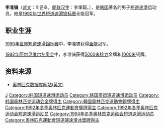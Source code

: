 {{MedalTableTop}}
{{MedalSport | 男子[[短道速滑|短道速滑]]}}
{{MedalCountry|{{KOR}}}}
{{MedalOlympic}}
{{MedalGold | [[1992年冬季奧林匹克运动会|1992年阿尔贝维尔]] | [[1992年冬季奧林匹克运动会短道速滑比賽|5000米接力]]}}
{{MedalBronze | 1992年阿尔贝维尔 | [[1992年冬季奧林匹克运动会短道速滑比賽|1000米]]}}
{{MedalCompetition | [[世界短道速滑锦标赛|世界锦标赛]]}}
{{MedalGold | [[1990年世界短道速滑锦标赛|1990年阿姆斯特丹]] | [[1990年世界短道速滑锦标赛|全能]]}}
{{MedalBronze | [[1992年世界短道速滑锦标赛|1992年丹佛]] | [[1992年世界短道速滑锦标赛|全能]]}}
{{MedalBronze | [[1991年世界短道速滑锦标赛|1991年悉尼]] | [[1991年世界短道速滑锦标赛|全能]]}}
{{MedalCompetition | [[世界短道速滑团体锦标赛|世界团体锦标赛]]}}
{{MedalGold | [[世界短道速滑团体锦标赛|1994年剑桥]] | [[世界短道速滑团体锦标赛|团体]]}}
{{MedalSilver | [[世界短道速滑团体锦标赛|1995年祖特尔梅尔]] | [[世界短道速滑团体锦标赛|团体]]}}
{{MedalSilver | [[世界短道速滑团体锦标赛|1991年首尔]] | [[世界短道速滑团体锦标赛|团体]]}}
{{MedalCompetition | [[世界大学生运动会|世界大学生运动会]]}}
{{MedalGold | [[1993年冬季世界大学生运动会|1993年扎科帕内]] | [[1993年冬季世界大学生运动会|1000米]]}}
{{MedalGold | 1993年扎科帕内 | [[1993年冬季世界大学生运动会|1500米]]}}
{{MedalGold | 1993年扎科帕内 | [[1993年冬季世界大学生运动会|3000米]]}}
{{MedalGold | [[1989年冬季世界大学生运动会|1989年索菲亚]] | [[1989年冬季世界大学生运动会|500米]]}}
{{MedalSilver | 1989年索菲亚 | [[1989年冬季世界大学生运动会|1000米]]}}
{{MedalSilver | 1989年索菲亚 | [[1989年冬季世界大学生运动会|3000米]]}}
{{MedalBronze | 1993年扎科帕内 | [[1993年冬季世界大学生运动会|500米]]}}
{{MedalCompetition | [[亚洲冬季运动会|亚洲冬季运动会]]}}
{{MedalSilver| [[1990年亚洲冬季运动会|1990年札幌]]| [[1990年亚洲冬季运动会短道速滑比赛|1500米]]}}
{{MedalSilver| 1990年札幌| [[1990年亚洲冬季运动会短道速滑比赛|3000米]]}}
{{MedalBottom}}

'''李准镐'''（[[谚文|谚文]]：이준호，[[朝鲜汉字|朝鲜汉字]]：李準鎬，{{bd|1965年|9月7日|catIdx=Lee Joon-Ho}}），是[[韩国|韩国]]著名的男子[[短道速滑|短道速滑]]运动员。他是[[1990年世界短道速滑锦标赛|1990年]][[世界短道速滑锦标赛|世界短道速滑锦标赛]]全能冠军。

==职业生涯==
[[1990年世界短道速滑锦标赛|1990年世界短道速滑锦标赛]]中，李准镐获得[[1990年世界短道速滑锦标赛|全能]]冠军。

[[1992年冬季奥林匹克运动会|1992年阿尔贝维尔冬奥会]]中，李准镐获得[[1992年冬季奥林匹克运动会|5000米接力]]金牌和[[1992年冬季奥林匹克运动会|1000米]]铜牌。

==资料来源==
* [https://web.archive.org/web/20070209002010/http://www.databaseolympics.com/players/playerpage.htm?ilkid=LEEJOO01 奥林匹克数据库网站(英文)]

{{Footer Olympic Champions in Men's 5000 m Relay Short Track Speed Skating}}
{{Footer World Champions in Short Track Speed Skating – Men's Overall}}

{{DEFAULTSORT:Lee Joon-Ho}}
[[Category:李姓|J]]
[[Category:韩国短道速滑运动员|Category:韩国短道速滑运动员]]
[[Category:韩国奥运短道速滑运动员|Category:韩国奥运短道速滑运动员]]
[[Category:韩国奥林匹克运动会金牌得主|Category:韩国奥林匹克运动会金牌得主]]
[[Category:韓國奧林匹克運動會銅牌得主|Category:韓國奧林匹克運動會銅牌得主]]
[[Category:1992年冬季奧林匹克運動會獎牌得主|Category:1992年冬季奧林匹克運動會獎牌得主]]
[[Category:1992年冬季奥林匹克运动会短道速滑运动员|Category:1992年冬季奥林匹克运动会短道速滑运动员]]
[[Category:1994年冬季奥林匹克运动会短道速滑运动员|Category:1994年冬季奥林匹克运动会短道速滑运动员]]
[[Category:奧林匹克運動會短道競速滑冰獎牌得主|Category:奧林匹克運動會短道競速滑冰獎牌得主]]